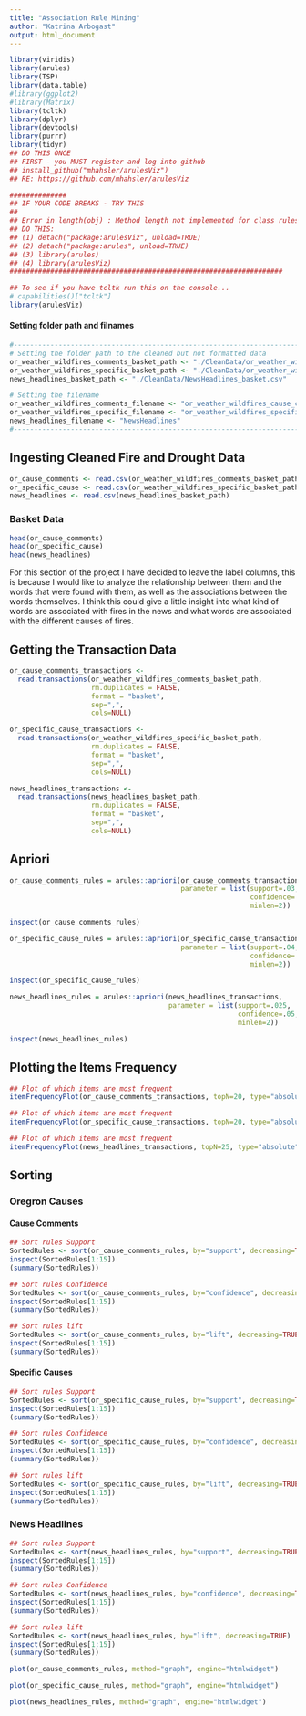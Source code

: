 ```yaml
---
title: "Association Rule Mining"
author: "Katrina Arbogast"
output: html_document
---
```



```r
library(viridis)
library(arules)
library(TSP)
library(data.table)
#library(ggplot2)
#library(Matrix)
library(tcltk)
library(dplyr)
library(devtools)
library(purrr)
library(tidyr)
## DO THIS ONCE
## FIRST - you MUST register and log into github
## install_github("mhahsler/arulesViz")
## RE: https://github.com/mhahsler/arulesViz

##############
## IF YOUR CODE BREAKS - TRY THIS
##
## Error in length(obj) : Method length not implemented for class rules 
## DO THIS: 
## (1) detach("package:arulesViz", unload=TRUE)
## (2) detach("package:arules", unload=TRUE)
## (3) library(arules)
## (4) library(arulesViz)
###################################################################

## To see if you have tcltk run this on the console...
# capabilities()["tcltk"]
library(arulesViz)
```

#### Setting folder path and filnames

```r
#------------------------------------------------------------------------------
# Setting the folder path to the cleaned but not formatted data
or_weather_wildfires_comments_basket_path <- "./CleanData/or_weather_wildfires_cause_comments_basket.csv"
or_weather_wildfires_specific_basket_path <- "./CleanData/or_weather_wildfires_specific_cause_basket.csv"
news_headlines_basket_path <- "./CleanData/NewsHeadlines_basket.csv"

# Setting the filename
or_weather_wildfires_comments_filename <- "or_weather_wildfires_cause_comments"
or_weather_wildfires_specific_filename <- "or_weather_wildfires_specific_cause"
news_headlines_filename <- "NewsHeadlines"
#------------------------------------------------------------------------------
```

## Ingesting Cleaned Fire and Drought Data

```r
or_cause_comments <- read.csv(or_weather_wildfires_comments_basket_path)
or_specific_cause <- read.csv(or_weather_wildfires_specific_basket_path)
news_headlines <- read.csv(news_headlines_basket_path)
```


### Basket Data

```r
head(or_cause_comments)
head(or_specific_cause)
head(news_headlines)
```

For this section of the project I have decided to leave the label columns, this is because I would like to analyze the relationship between them and the words that were found with them, as well as the associations between the words themselves. I think this could give a little insight into what kind of words are associated with fires in the news and what words are associated with the different causes of fires. 



## Getting the Transaction Data


```r
or_cause_comments_transactions <-
  read.transactions(or_weather_wildfires_comments_basket_path,
                    rm.duplicates = FALSE, 
                    format = "basket",  
                    sep=",",  
                    cols=NULL)

or_specific_cause_transactions <-
  read.transactions(or_weather_wildfires_specific_basket_path,
                    rm.duplicates = FALSE, 
                    format = "basket",  
                    sep=",",  
                    cols=NULL)

news_headlines_transactions <-
  read.transactions(news_headlines_basket_path,
                    rm.duplicates = FALSE, 
                    format = "basket",  
                    sep=",",  
                    cols=NULL)
```


## Apriori

```r
or_cause_comments_rules = arules::apriori(or_cause_comments_transactions,
                                          parameter = list(support=.03,
                                                           confidence=.05,
                                                           minlen=2))

inspect(or_cause_comments_rules)
```


```r
or_specific_cause_rules = arules::apriori(or_specific_cause_transactions, 
                                          parameter = list(support=.04, 
                                                           confidence=.05,
                                                           minlen=2))

inspect(or_specific_cause_rules)
```


```r
news_headlines_rules = arules::apriori(news_headlines_transactions, 
                                       parameter = list(support=.025, 
                                                        confidence=.05,
                                                        minlen=2))

inspect(news_headlines_rules)
```


## Plotting the Items Frequency

```r
## Plot of which items are most frequent
itemFrequencyPlot(or_cause_comments_transactions, topN=20, type="absolute")
```

```r
## Plot of which items are most frequent
itemFrequencyPlot(or_specific_cause_transactions, topN=20, type="absolute")
```

```r
## Plot of which items are most frequent
itemFrequencyPlot(news_headlines_transactions, topN=25, type="absolute")
```


## Sorting


### Oregron Causes


#### Cause Comments


```r
## Sort rules Support
SortedRules <- sort(or_cause_comments_rules, by="support", decreasing=TRUE)
inspect(SortedRules[1:15])
(summary(SortedRules))
```

```r
## Sort rules Confidence
SortedRules <- sort(or_cause_comments_rules, by="confidence", decreasing=TRUE)
inspect(SortedRules[1:15])
(summary(SortedRules))
```

```r
## Sort rules lift
SortedRules <- sort(or_cause_comments_rules, by="lift", decreasing=TRUE)
inspect(SortedRules[1:15])
(summary(SortedRules))
```


#### Specific Causes


```r
## Sort rules Support
SortedRules <- sort(or_specific_cause_rules, by="support", decreasing=TRUE)
inspect(SortedRules[1:15])
(summary(SortedRules))
```

```r
## Sort rules Confidence
SortedRules <- sort(or_specific_cause_rules, by="confidence", decreasing=TRUE)
inspect(SortedRules[1:15])
(summary(SortedRules))
```

```r
## Sort rules lift
SortedRules <- sort(or_specific_cause_rules, by="lift", decreasing=TRUE)
inspect(SortedRules[1:15])
(summary(SortedRules))
```


### News Headlines


```r
## Sort rules Support
SortedRules <- sort(news_headlines_rules, by="support", decreasing=TRUE)
inspect(SortedRules[1:15])
(summary(SortedRules))
```

```r
## Sort rules Confidence
SortedRules <- sort(news_headlines_rules, by="confidence", decreasing=TRUE)
inspect(SortedRules[1:15])
(summary(SortedRules))
```

```r
## Sort rules lift
SortedRules <- sort(news_headlines_rules, by="lift", decreasing=TRUE)
inspect(SortedRules[1:15])
(summary(SortedRules))
```


```r
plot(or_cause_comments_rules, method="graph", engine="htmlwidget")
```

```r
plot(or_specific_cause_rules, method="graph", engine="htmlwidget")
```

```r
plot(news_headlines_rules, method="graph", engine="htmlwidget")
```

